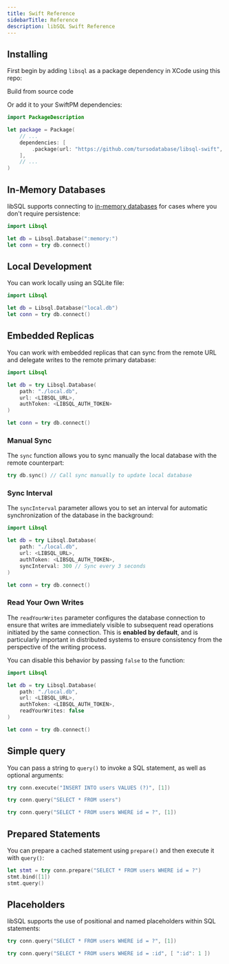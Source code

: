 ```yaml
---
title: Swift Reference
sidebarTitle: Reference
description: libSQL Swift Reference
---
```


<Snippet file="technical-preview-banner.mdx" />

## Installing

First begin by adding `libsql` as a package dependency in XCode using this repo:

<Card title="libSQL Swift" href="https://github.com/tursodatabase/libsql-swift">
  Build from source code
</Card>

Or add it to your SwiftPM dependencies:

```swift
import PackageDescription

let package = Package(
    // ...
    dependencies: [
        .package(url: "https://github.com/tursodatabase/libsql-swift", from: "0.1.1"),
    ],
    // ...
)
```

## In-Memory Databases

libSQL supports connecting to [in-memory
databases](https://www.sqlite.org/inmemorydb.html) for cases where you don't
require persistence:

```swift
import Libsql

let db = Libsql.Database(":memory:")
let conn = try db.connect()
```

## Local Development

You can work locally using an SQLite file:

```swift
import Libsql

let db = Libsql.Database("local.db")
let conn = try db.connect()
```

## Embedded Replicas

You can work with embedded replicas that can sync from the remote URL and
delegate writes to the remote primary database:

```swift
import Libsql

let db = try Libsql.Database(
    path: "./local.db",
    url: <LIBSQL_URL>,
    authToken: <LIBSQL_AUTH_TOKEN>
)

let conn = try db.connect()
```

### Manual Sync

The `sync` function allows you to sync manually the local database with the remote counterpart:

```swift
try db.sync() // Call sync manually to update local database
```

### Sync Interval

The `syncInterval` parameter allows you to set an interval for automatic
synchronization of the database in the background:

```swift
import Libsql

let db = try Libsql.Database(
    path: "./local.db",
    url: <LIBSQL_URL>,
    authToken: <LIBSQL_AUTH_TOKEN>,
    syncInterval: 300 // Sync every 3 seconds
)

let conn = try db.connect()
```

### Read Your Own Writes

The `readYourWrites` parameter configures the database connection to ensure
that writes are immediately visible to subsequent read operations initiated by
the same connection. This is **enabled by default**, and is particularly
important in distributed systems to ensure consistency from the perspective of
the writing process.

You can disable this behavior by passing `false` to the function:

```swift
import Libsql

let db = try Libsql.Database(
    path: "./local.db",
    url: <LIBSQL_URL>,
    authToken: <LIBSQL_AUTH_TOKEN>,
    readYourWrites: false
)

let conn = try db.connect()
```

## Simple query

You can pass a string to `query()` to invoke a SQL statement, as well as
optional arguments:

<CodeGroup>

```swift Execute
try conn.execute("INSERT INTO users VALUES (?)", [1])
```

```swift Query
try conn.query("SELECT * FROM users")
```

```swift Arguments
try conn.query("SELECT * FROM users WHERE id = ?", [1])
```

</CodeGroup>

## Prepared Statements

You can prepare a cached statement using `prepare()` and then execute it with
`query()`:

```swift
let stmt = try conn.prepare("SELECT * FROM users WHERE id = ?")
stmt.bind([1])
stmt.query()
```

## Placeholders

libSQL supports the use of positional and named placeholders within SQL statements:

```swift Positional
try conn.query("SELECT * FROM users WHERE id = ?", [1])
```

```swift Named 
try conn.query("SELECT * FROM users WHERE id = :id", [ ":id": 1 ])
```

